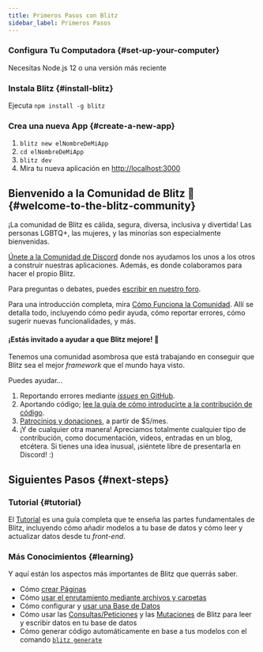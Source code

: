 ```yaml
---
title: Primeros Pasos con Blitz
sidebar_label: Primeros Pasos
---
```


### Configura Tu Computadora {#set-up-your-computer}

Necesitas Node.js 12 o una versión más reciente

### Instala Blitz {#install-blitz}

Ejecuta `npm install -g blitz`

### Crea una nueva App {#create-a-new-app}

1. `blitz new elNombreDeMiApp`
2. `cd elNombreDeMiApp`
3. `blitz dev`
4. Mira tu nueva aplicación en
   [http://localhost:3000](http://localhost:3000)

## Bienvenido a la Comunidad de Blitz 👋 {#welcome-to-the-blitz-community}

¡La comunidad de Blitz es cálida, segura, diversa, inclusiva y divertida!
Las personas LGBTQ+, las mujeres, y las minorías son especialmente
bienvenidas.

[Únete a la Comunidad de Discord](https://discord.blitzjs.com) donde nos
ayudamos los unos a los otros a construir nuestras aplicaciones. Además,
es donde colaboramos para hacer el propio Blitz.

Para preguntas o debates, puedes
[escribir en nuestro foro](https://github.com/blitz-js/blitz/discussions).

Para una introducción completa, mira
[Cómo Funciona la Comunidad](./how-the-community-operates). Allí se
detalla todo, incluyendo cómo pedir ayuda, cómo reportar errores, cómo
sugerir nuevas funcionalidades, y más.

#### ¡Estás invitado a ayudar a que Blitz mejore! 🤝

Tenemos una comunidad asombrosa que está trabajando en conseguir que Blitz
sea el mejor _framework_ que el mundo haya visto.

Puedes ayudar...

1. Reportando errores mediante
   [_issues_ en GitHub](https://github.com/blitz-js/blitz/issues/new/choose).
1. Aportando código;
   [lee la guía de cómo introducirte a la contribución de código](./contributing).
1. [Patrocinios y donaciones](https://github.com/blitz-js/blitz#sponsors-and-donations),
   a partir de $5/mes.
1. ¡Y de cualquier otra manera! Apreciamos totalmente cualquier tipo de
   contribución, como documentación, videos, entradas en un blog,
   etcétera. Si tienes una idea inusual, ¡siéntete libre de presentarla en
   Discord! :)

## Siguientes Pasos {#next-steps}

### Tutorial {#tutorial}

El [Tutorial](./tutorial) es una guía completa que te enseña las partes
fundamentales de Blitz, incluyendo cómo añadir modelos a tu base de datos
y cómo leer y actualizar datos desde tu _front-end_.

### Más Conocimientos {#learning}

Y aquí están los aspectos más importantes de Blitz que querrás saber.

- Cómo [crear Páginas](./pages)
- Cómo [usar el enrutamiento mediante archivos y carpetas](./routing)
- Cómo configurar y [usar una Base de Datos](./database-overview)
- Cómo usar las [Consultas/Peticiones](./query-resolvers) y las
  [Mutaciones](./mutation-resolvers) de Blitz para leer y escribir datos
  en tu base de datos
- Cómo generar código automáticamente en base a tus modelos con el comando
  [`blitz generate`](./cli-generate)

